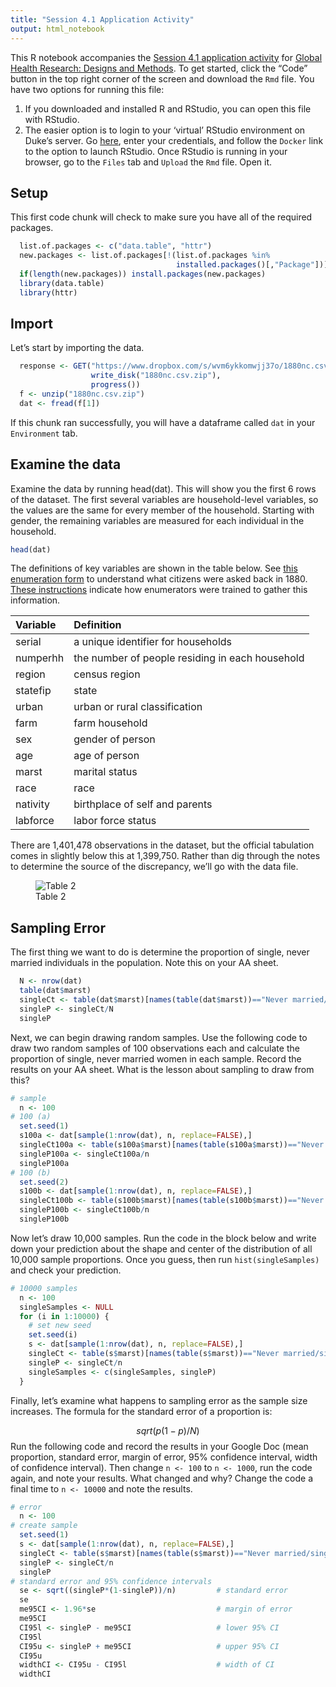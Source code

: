 ```yaml
---
title: "Session 4.1 Application Activity"
output: html_notebook
---
```


This R notebook accompanies the [Session 4.1 application activity](http://www.designsandmethods.com/modules/mod4/s4-1/) for [Global Health Research: Designs and Methods](http://www.designsandmethods.com/). To get started, click the "Code" button in the top right corner of the screen and download the `Rmd` file. You have two options for running this file:

1. If you downloaded and installed R and RStudio, you can open this file with RStudio.
2. The easier option is to login to your 'virtual' RStudio environment on Duke's server. Go [here](https://vm-manage.oit.duke.edu/), enter your credentials, and follow the `Docker` link to the option to launch RStudio. Once RStudio is running in your browser, go to the `Files` tab and `Upload` the `Rmd` file. Open it.

## Setup

This first code chunk will check to make sure you have all of the required packages. 

```r
  list.of.packages <- c("data.table", "httr")
  new.packages <- list.of.packages[!(list.of.packages %in% 
                                     installed.packages()[,"Package"])]
  if(length(new.packages)) install.packages(new.packages)
  library(data.table)
  library(httr)
```

## Import

Let's start by importing the data. 

```r
  response <- GET("https://www.dropbox.com/s/wvm6ykkomwjj37o/1880nc.csv.zip?dl=1",
                  write_disk("1880nc.csv.zip"),
                  progress())
  f <- unzip("1880nc.csv.zip")
  dat <- fread(f[1])
```

If this chunk ran successfully, you will have a dataframe called `dat` in your `Environment` tab.

## Examine the data

Examine the data by running head(dat). This will show you the first 6 rows of the dataset. The first several variables are household-level variables, so the values are the same for every member of the household. Starting with gender, the remaining variables are measured for each individual in the household.

```r
head(dat)
```

The definitions of key variables are shown in the table below. See [this enumeration form](https://www.nappdata.org/napp-action/source_documents/enum_form_us1880a_tag.xml) to understand what citizens were asked back in 1880. [These instructions](https://www.nappdata.org/napp-action/source_documents/enum_instruct_us1880a_tag.xml) indicate how enumerators were trained to gather this information.

| Variable | Definition |
|:---------|:-----------|
| serial   | a unique identifier for households |
| numperhh | the number of people residing in each household |
| region   | census region |
| statefip | state |
| urban    | urban or rural classification |
| farm     | farm household |
| sex      | gender of person |
| age      | age of person |
| marst    | marital status |
| race     | race |
| nativity | birthplace of self and parents |
| labforce | labor force status |

There are 1,401,478 observations in the dataset, but the official tabulation comes in slightly below this at 1,399,750. Rather than dig through the notes to determine the source of the discrepancy, we'll go with the data file.

![Table 2](pop2.png)

## Sampling Error

The first thing we want to do is determine the proportion of single, never married individuals in the population. Note this on your AA sheet.

```r
  N <- nrow(dat)
  table(dat$marst)
  singleCt <- table(dat$marst)[names(table(dat$marst))=="Never married/single"]
  singleP <- singleCt/N
  singleP
```

Next, we can begin drawing random samples. Use the following code to draw two random samples of 100 observations each and calculate the proportion of single, never married women in each sample. Record the results on your AA sheet. What is the lesson about sampling to draw from this?

```r
# sample
  n <- 100
# 100 (a)  
  set.seed(1)
  s100a <- dat[sample(1:nrow(dat), n, replace=FALSE),]
  singleCt100a <- table(s100a$marst)[names(table(s100a$marst))=="Never married/single"]
  singleP100a <- singleCt100a/n
  singleP100a
# 100 (b)
  set.seed(2)
  s100b <- dat[sample(1:nrow(dat), n, replace=FALSE),]
  singleCt100b <- table(s100b$marst)[names(table(s100b$marst))=="Never married/single"]
  singleP100b <- singleCt100b/n
  singleP100b
```

Now let's draw 10,000 samples. Run the code in the block below and write down your prediction about the shape and center of the distribution of all 10,000 sample proportions. Once you guess, then run `hist(singleSamples)` and check your prediction.

```r
# 10000 samples
  n <- 100
  singleSamples <- NULL
  for (i in 1:10000) {
    # set new seed
    set.seed(i)
    s <- dat[sample(1:nrow(dat), n, replace=FALSE),]
    singleCt <- table(s$marst)[names(table(s$marst))=="Never married/single"]
    singleP <- singleCt/n
    singleSamples <- c(singleSamples, singleP)
  }
```

Finally, let's examine what happens to sampling error as the sample size increases. The formula for the standard error of a proportion is:

$$
sqrt(p(1-p)/N)
$$
Run the following code and record the results in your Google Doc (mean proportion, standard error, margin of error, 95% confidence interval, width of confidence interval). Then change `n <- 100` to `n <- 1000`, run the code again, and note your results. What changed and why? Change the code a final time to `n <- 10000` and note the results.

```r
# error
  n <- 100
# create sample
  set.seed(1)
  s <- dat[sample(1:nrow(dat), n, replace=FALSE),]
  singleCt <- table(s$marst)[names(table(s$marst))=="Never married/single"]
  singleP <- singleCt/n
  singleP
# standard error and 95% confidence intervals
  se <- sqrt((singleP*(1-singleP))/n)         # standard error
  se
  me95CI <- 1.96*se                           # margin of error
  me95CI
  CI95l <- singleP - me95CI                   # lower 95% CI
  CI95l 
  CI95u <- singleP + me95CI                   # upper 95% CI
  CI95u
  widthCI <- CI95u - CI95l                    # width of CI
  widthCI
```